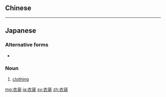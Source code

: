 {{also|衣裝}}
==Chinese==
{{zh-see|衣裝}}

----

==Japanese==
{{ja-kanjitab|い|しょう|yomi=o}}

===Alternative forms===
* {{l|ja|衣裳}}

===Noun===
{{ja-noun|いしょう|kyu=衣裝}}

# [[clothing]]

[[mg:衣装]]
[[ja:衣装]]
[[sv:衣装]]
[[zh:衣装]]